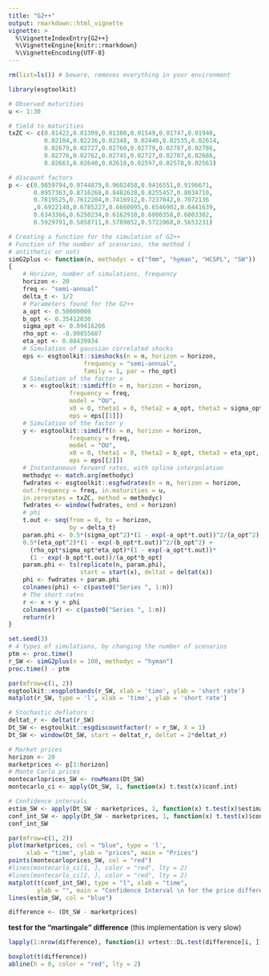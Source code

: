 ```yaml
---
title: "G2++"
output: rmarkdown::html_vignette
vignette: >
  %\VignetteIndexEntry{G2++}
  %\VignetteEngine{knitr::rmarkdown}
  %\VignetteEncoding{UTF-8}
---
```


```r
rm(list=ls()) # beware, removes everything in your environment

library(esgtoolkit)

# Observed maturities
u <- 1:30

# Yield to maturities
txZC <- c(0.01422,0.01309,0.01380,0.01549,0.01747,0.01940,
          0.02104,0.02236,0.02348, 0.02446,0.02535,0.02614,
          0.02679,0.02727,0.02760,0.02779,0.02787,0.02786,
          0.02776,0.02762,0.02745,0.02727,0.02707,0.02686,
          0.02663,0.02640,0.02618,0.02597,0.02578,0.02563)

# discount factors
p <- c(0.9859794,0.9744879,0.9602458,0.9416551,0.9196671,
       0.8957363,0.8716268,0.8482628,0.8255457,0.8034710,
       0.7819525,0.7612204,0.7416912,0.7237042,0.7072136
       ,0.6922140,0.6785227,0.6660095,0.6546902,0.6441639,
       0.6343366,0.6250234,0.6162910,0.6080358,0.6003302,
       0.5929791,0.5858711,0.5789852,0.5722068,0.5653231)

# Creating a function for the simulation of G2++
# Function of the number of scenarios, the method (
# antithetic or not)
simG2plus <- function(n, methodyc = c("fmm", "hyman", "HCSPL", "SW"))
{
    # Horizon, number of simulations, frequency
    horizon <- 20
    freq <- "semi-annual" 
    delta_t <- 1/2
    # Parameters found for the G2++
    a_opt <- 0.50000000
    b_opt <- 0.35412030
    sigma_opt <- 0.09416266
    rho_opt <- -0.99855687
    eta_opt <- 0.08439934
    # Simulation of gaussian correlated shocks
    eps <- esgtoolkit::simshocks(n = n, horizon = horizon,
                     frequency = "semi-annual",
                     family = 1, par = rho_opt)
    # Simulation of the factor x
    x <- esgtoolkit::simdiff(n = n, horizon = horizon, 
                 frequency = freq,  
                 model = "OU", 
                 x0 = 0, theta1 = 0, theta2 = a_opt, theta3 = sigma_opt,
                 eps = eps[[1]])
    # Simulation of the factor y
    y <- esgtoolkit::simdiff(n = n, horizon = horizon, 
                 frequency = freq,  
                 model = "OU", 
                 x0 = 0, theta1 = 0, theta2 = b_opt, theta3 = eta_opt,
                 eps = eps[[2]])
    # Instantaneous forward rates, with spline interpolation
    methodyc <- match.arg(methodyc)
    fwdrates <- esgtoolkit::esgfwdrates(n = n, horizon = horizon, 
    out.frequency = freq, in.maturities = u, 
    in.zerorates = txZC, method = methodyc)
    fwdrates <- window(fwdrates, end = horizon)
    # phi
    t.out <- seq(from = 0, to = horizon, 
                 by = delta_t)
    param.phi <- 0.5*(sigma_opt^2)*(1 - exp(-a_opt*t.out))^2/(a_opt^2) + 
    0.5*(eta_opt^2)*(1 - exp(-b_opt*t.out))^2/(b_opt^2) +
      (rho_opt*sigma_opt*eta_opt)*(1 - exp(-a_opt*t.out))*
      (1 - exp(-b_opt*t.out))/(a_opt*b_opt)
    param.phi <- ts(replicate(n, param.phi), 
                    start = start(x), deltat = deltat(x))
    phi <- fwdrates + param.phi
    colnames(phi) <- c(paste0("Series ", 1:n))
    # The short rates
    r <- x + y + phi
    colnames(r) <- c(paste0("Series ", 1:n))
    return(r)
}
```

```r
set.seed(3)
# 4 types of simulations, by changing the number of scenarios
ptm <- proc.time()
r_SW <- simG2plus(n = 100, methodyc = "hyman")
proc.time() - ptm
```

```r
par(mfrow=c(1, 2))
esgtoolkit::esgplotbands(r_SW, xlab = 'time', ylab = 'short rate')
matplot(r_SW, type = 'l', xlab = 'time', ylab = 'short rate')
```

```r
# Stochastic deflators :
deltat_r <- deltat(r_SW)
Dt_SW <- esgtoolkit::esgdiscountfactor(r = r_SW, X = 1)
Dt_SW <- window(Dt_SW, start = deltat_r, deltat = 2*deltat_r)
```

```r
# Market prices
horizon <- 20
marketprices <- p[1:horizon]
# Monte Carlo prices
montecarloprices_SW <- rowMeans(Dt_SW)
montecarlo_ci <- apply(Dt_SW, 1, function(x) t.test(x)$conf.int)

# Confidence intervals
estim_SW <- apply(Dt_SW - marketprices, 1, function(x) t.test(x)$estimate)
conf_int_SW <- apply(Dt_SW - marketprices, 1, function(x) t.test(x)$conf.int)
conf_int_SW
```

```r
par(mfrow=c(1, 2))
plot(marketprices, col = "blue", type = 'l', 
     xlab = "time", ylab = "prices", main = "Prices")
points(montecarloprices_SW, col = "red")
#lines(montecarlo_ci[1, ], color = "red", lty = 2)
#lines(montecarlo_ci[2, ], color = "red", lty = 2)
matplot(t(conf_int_SW), type = "l", xlab = "time", 
        ylab = "", main = "Confidence Interval \n for the price difference")
lines(estim_SW, col = "blue")
```


```r
difference <- (Dt_SW - marketprices)
```

**test for the "martingale" difference** (this implementation is very slow)

```r
lapply(1:nrow(difference), function(i) vrtest::DL.test(difference[i, ]))
```

```r
boxplot(t(difference))
abline(h = 0, color = "red", lty = 2)
```

